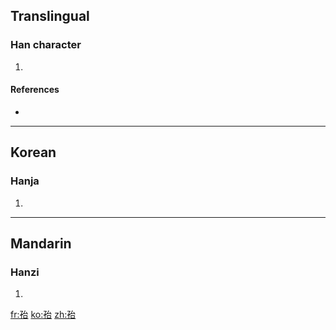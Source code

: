 ==Translingual==

===Han character===
{{Han char|rn=39|rad=子|as=05|sn=8|four=|canj=弓木戈口 (NDIR)}}

# {{defn|Han|sort=子05}}

====References====
* {{Han ref|kx=0278.180|dkj=06962|dj=0547.020|hdz=21015.030|uh=5B61|ud=23393}}

----

==Korean==

===Hanja===
{{ko-hanja|hangeul=태|rv=tae|mr=t'ae}}

# {{defn|Korean}}

----

==Mandarin==

===Hanzi===
{{cmn-hanzi|pin=[[tāi]] ([[tai1]])|wg=t'ai<sup>1</sup>}}

# {{defn|Mandarin}}

[[fr:孡]]
[[ko:孡]]
[[zh:孡]]